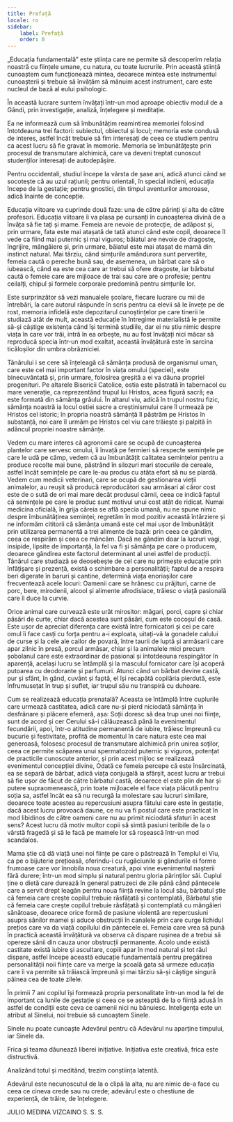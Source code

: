 ```yaml
---
title: Prefață
locale: ro
sidebar:
    label: Prefață
    order: 0
---
```

„Educația fundamentală” este știința care ne permite să descoperim relația noastră cu ființele umane, cu natura, cu toate lucrurile. Prin această știință cunoaștem cum funcționează mintea, deoarece mintea este instrumentul cunoașterii și trebuie să învățăm să mânuim acest instrument, care este nucleul de bază al eului psihologic.

În această lucrare suntem învățați într-un mod aproape obiectiv modul de a Gândi, prin investigație, analiză, înțelegere și meditație.

Ea ne informează cum să îmbunătățim reamintirea memoriei folosind întotdeauna trei factori: subiectul, obiectul și locul; memoria este condusă de interes, astfel încât trebuie să fim interesați de ceea ce studiem pentru ca acest lucru să fie gravat în memorie. Memoria se îmbunătățește prin procesul de transmutare alchimică, care va deveni treptat cunoscut studenților interesați de autodepășire.

Pentru occidentali, studiul începe la vârsta de șase ani, adică atunci când se socotește că au uzul rațiunii; pentru orientali, în special indieni, educația începe de la gestație; pentru gnostici, din timpul aventurilor amoroase, adică înainte de concepție.

Educația viitoare va cuprinde două faze: una de către părinți și alta de către profesori. Educația viitoare îi va plasa pe cursanți în cunoașterea divină de a învăța să fie tați și mame. Femeia are nevoie de protecție, de adăpost și, prin urmare, fata este mai atașată de tată atunci când este copil, deoarece îl vede ca fiind mai puternic și mai viguros; băiatul are nevoie de dragoste, îngrijire, mângâiere și, prin urmare, băiatul este mai atașat de mamă din instinct natural. Mai târziu, când simțurile amândurora sunt pervertite, femeia caută o pereche bună sau, de asemenea, un bărbat care să o iubească, când ea este cea care ar trebui să ofere dragoste, iar bărbatul caută o femeie care are mijloace de trai sau care are o profesie; pentru ceilalți, chipul și formele corporale predomină pentru simțurile lor.

Este surprinzător să vezi manualele școlare, fiecare lucrare cu mii de întrebări, la care autorul răspunde în scris pentru ca elevii să le învețe pe de rost, memoria infidelă este depozitarul cunoștințelor pe care tinerii le studiază atât de mult, această educație în întregime materialistă le permite să-și câștige existența când își termină studiile, dar ei nu știu nimic despre viața în care vor trăi, intră în ea orbește, nu au fost învățați nici măcar să reproducă specia într-un mod exaltat, această învățătură este în sarcina ticăloșilor din umbra obrăzniciei.

Tânărului i se cere să înțeleagă că sămânța produsă de organismul uman, care este cel mai important factor în viața omului (speciei), este binecuvântată și, prin urmare, folosirea greșită a ei va dăuna propriei progenituri. Pe altarele Bisericii Catolice, ostia este păstrată în tabernacol cu mare venerație, ca reprezentând trupul lui Hristos, acea figură sacră; ea este formată din sămânța grâului. În altarul viu, adică în trupul nostru fizic, sămânța noastră ia locul ostiei sacre a creștinismului care îl urmează pe Hristos cel istoric; în propria noastră sămânță îl păstrăm pe Hristos în substanță, noi care îl urmăm pe Hristos cel viu care trăiește și palpită în adâncul propriei noastre sămânțe.

Vedem cu mare interes că agronomii care se ocupă de cunoașterea plantelor care servesc omului, îi învață pe fermieri să respecte semințele pe care le udă pe câmp, vedem că au îmbunătățit calitatea semințelor pentru a produce recolte mai bune, păstrând în silozuri mari stocurile de cereale, astfel încât semințele pe care le-au produs cu atâta efort să nu se piardă. Vedem cum medicii veterinari, care se ocupă de gestionarea vieții animalelor, au reușit să producă reproducători sau armăsari al căror cost este de o sută de ori mai mare decât produsul cărnii, ceea ce indică faptul că semințele pe care le produc sunt motivul unui cost atât de ridicat. Numai medicina oficială, în grija căreia se află specia umană, nu ne spune nimic despre îmbunătățirea seminței; regretăm în mod pozitiv această întârziere și ne informăm cititorii că sămânța umană este cel mai ușor de îmbunătățit prin utilizarea permanentă a trei alimente de bază: prin ceea ce gândim, ceea ce respirăm și ceea ce mâncăm. Dacă ne gândim doar la lucruri vagi, insipide, lipsite de importanță, la fel va fi și sămânța pe care o producem, deoarece gândirea este factorul determinant al unei astfel de producții. Tânărul care studiază se deosebește de cel care nu primește educație prin înfățișare și prezență, există o schimbare a personalității; faptul de a respira beri digerate în baruri și cantine, determină viața enoriașilor care frecventează acele locuri: Oamenii care se hrănesc cu prăjituri, carne de porc, bere, mirodenii, alcool și alimente afrodisiace, trăiesc o viață pasională care îi duce la curvie.

Orice animal care curvează este urât mirositor: măgari, porci, capre și chiar păsări de curte, chiar dacă acestea sunt păsări, cum este cocoșul de casă. Este ușor de apreciat diferența care există între fornicatori și cei pe care omul îi face casți cu forța pentru a-i exploata, uitați-vă la gonadele calului de curse și la cele ale cailor de povară, între taurii de luptă și armăsarii care apar zilnic în presă, porcul armăsar, chiar și la animalele mici precum șobolanul care este extraordinar de pasional și întotdeauna respingător în aparență, același lucru se întâmplă și la masculul fornicator care își acoperă putoarea cu deodorante și parfumuri. Atunci când un bărbat devine castă, pur și sfânt, în gând, cuvânt și faptă, el își recapătă copilăria pierdută, este înfrumusețat în trup și suflet, iar trupul său nu transpiră cu duhoare.

Cum se realizează educația prenatală? Aceasta se întâmplă între cuplurile care urmează castitatea, adică care nu-și pierd niciodată sămânța în desfrânare și plăcere efemeră, așa: Soții doresc să dea trup unei noi ființe, sunt de acord și cer Cerului să-i călăuzească până la evenimentul fecundării, apoi, într-o atitudine permanentă de iubire, trăiesc împreună cu bucurie și festivitate, profită de momentul în care natura este cea mai generoasă, folosesc procesul de transmutare alchimică prin unirea soților, ceea ce permite scăparea unui spermatozoid puternic și viguros, potențat de practicile cunoscute anterior, și prin acest mijloc se realizează evenimentul concepției divine, Odată ce femeia percepe că este însărcinată, ea se separă de bărbat, adică viața conjugală ia sfârșit, acest lucru ar trebui să fie ușor de făcut de către bărbatul castă, deoarece el este plin de har și putere supraomenească, prin toate mijloacele el face viața plăcută pentru soția sa, astfel încât ea să nu recurgă la molestare sau lucruri similare, deoarece toate acestea au repercusiuni asupra fătului care este în gestație, dacă acest lucru provoacă daune, ce nu va fi postul care este practicat în mod libidinos de către oameni care nu au primit niciodată sfaturi în acest sens? Acest lucru dă motiv multor copii să simtă pasiuni teribile de la o vârstă fragedă și să le facă pe mamele lor să roșească într-un mod scandalos.

Mama știe că dă viață unei noi ființe pe care o păstrează în Templul ei Viu, ca pe o bijuterie prețioasă, oferindu-i cu rugăciunile și gândurile ei forme frumoase care vor înnobila noua creatură, apoi vine evenimentul nașterii fără durere; într-un mod simplu și natural pentru gloria părinților săi. Cuplul ține o dietă care durează în general patruzeci de zile până când pântecele care a servit drept leagăn pentru noua ființă revine la locul său, bărbatul știe că femeia care crește copilul trebuie răsfățată și contemplată, Bărbatul știe că femeia care crește copilul trebuie răsfățată și contemplată cu mângâieri sănătoase, deoarece orice formă de pasiune violentă are repercusiuni asupra sânilor mamei și aduce obstrucții în canalele prin care curge lichidul prețios care va da viață copilului din pântecele ei. Femeia care vrea să pună în practică această învățătură va observa că dispare rușinea de a trebui să opereze sânii din cauza unor obstrucții permanente. Acolo unde există castitate există iubire și ascultare, copiii apar în mod natural și tot răul dispare, astfel începe această educație fundamentală pentru pregătirea personalității noii ființe care va merge la școală gata să urmeze educația care îi va permite să trăiască împreună și mai târziu să-și câștige singură pâinea cea de toate zilele.

În primii 7 ani copilul își formează propria personalitate într-un mod la fel de important ca lunile de gestație și ceea ce se așteaptă de la o ființă adusă în astfel de condiții este ceva ce oamenii nici nu bănuiesc. Inteligența este un atribut al Sinelui, noi trebuie să cunoaștem Sinele.

Sinele nu poate cunoaște Adevărul pentru că Adevărul nu aparține timpului, iar Sinele da.

Frica și teama dăunează liberei inițiative. Inițiativa este creativă, frica este distructivă.

Analizând totul și meditând, trezim conștiința latentă.

Adevărul este necunoscutul de la o clipă la alta, nu are nimic de-a face cu ceea ce cineva crede sau nu crede; adevărul este o chestiune de experiență, de trăire, de înțelegere.

JULIO MEDINA VIZCAINO
S. S. S.
